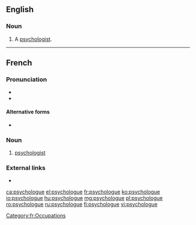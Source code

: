 ==English==

===Noun===
{{en-noun}}

# {{lb|en|dated}} A [[psychologist]].

----

==French==
{{wikipedia|lang=fr}}

===Pronunciation===
* {{IPA|/psi.kɔ.lɔɡ/|lang=fr}}
* {{audio|Fr-psychologue.ogg|psychologue|lang=fr}}

====Alternative forms====
* {{l|fr|psychologiste}}

===Noun===
{{fr-noun|mf}}

# [[psychologist]]

===External links===
* {{R:TLFi}}

[[Category:fr:Occupations]]

[[ca:psychologue]]
[[el:psychologue]]
[[fr:psychologue]]
[[ko:psychologue]]
[[io:psychologue]]
[[hu:psychologue]]
[[mg:psychologue]]
[[pl:psychologue]]
[[ro:psychologue]]
[[ru:psychologue]]
[[fi:psychologue]]
[[vi:psychologue]]